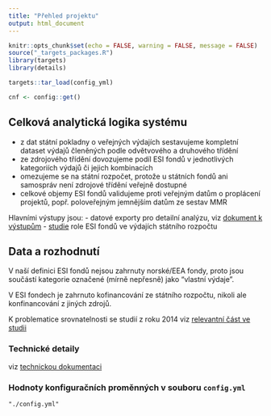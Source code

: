 ```yaml
---
title: "Přehled projektu"
output: html_document
---
```


```r
knitr::opts_chunk$set(echo = FALSE, warning = FALSE, message = FALSE)
source("_targets_packages.R")
library(targets)
library(details)

targets::tar_load(config_yml)
```

```r
cnf <- config::get()
```

## Celková analytická logika systému

- z dat státní pokladny o veřejných výdajích sestavujeme kompletní dataset výdajů členěných podle odvětvového a druhového třídění
- ze zdrojového třídění dovozujeme podíl ESI fondů v jednotlivých kategoriích výdajů či jejich kombinacích
- omezujeme se na státní rozpočet, protože u státních fondů ani samospráv není zdrojové třídění veřejně dostupné
- celkové objemy ESI fondů validujeme proti veřejným datům o proplácení projektů, popř. poloveřejným jemnějším datům ze sestav MMR

Hlavními výstupy jsou:
- datové exporty pro detailní analýzu, viz [dokument k výstupům](s_output.html)
- [studie](s_pokladna.html) role ESI fondů ve výdajích státního rozpočtu

## Data a rozhodnutí

V naší definici ESI fondů nejsou zahrnuty norské/EEA fondy, proto jsou součástí kategorie označené (mírně nepřesně) jako "vlastní výdaje".

V ESI fondech je zahrnuto kofinancování ze státního rozpočtu, nikoli ale konfinancování z jiných zdrojů.

K problematice srovnatelnosti se studií z roku 2014 viz [relevantní část ve studii](s_pokladna.html#data)

### Technické detaily

viz [technickou dokumentaci](dev.html)

### Hodnoty konfiguračních proměnných v souboru `config.yml`

```details
"./config.yml"
```

